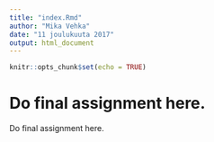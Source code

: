```yaml
---
title: "index.Rmd"
author: "Mika Vehka"
date: "11 joulukuuta 2017"
output: html_document
---
```


```r
knitr::opts_chunk$set(echo = TRUE)
```

# Do final assignment here.

Do final assignment here. 
